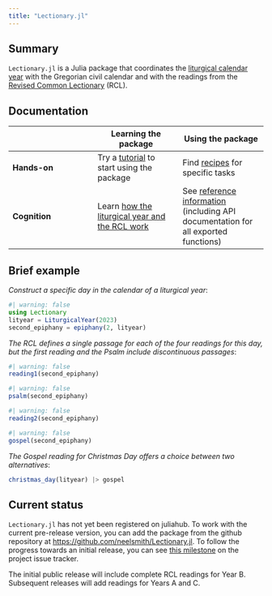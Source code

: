```yaml
---
title: "Lectionary.jl"
---
```



## Summary 

`Lectionary.jl` is a Julia package that coordinates the [liturgical calendar year](./concepts/liturgicalyear/) with the Gregorian civil calendar and with the readings from the [Revised Common Lectionary](./concepts/rcl.qmd) (RCL).

## Documentation

| | Learning the package | Using the package |
| --- | --- | --- |
| **Hands-on** |  Try a [tutorial](./tutorials/) to start using  the package  | Find [recipes](./guides/) for specific tasks |
| **Cognition** | Learn [how the liturgical year and the RCL work](./concepts/)   | See [reference information](./reference/) (including API documentation for all exported functions) |



## Brief example

*Construct a specific day in the calendar of a liturgical year*:

```julia
#| warning: false
using Lectionary
lityear = LiturgicalYear(2023)
second_epiphany = epiphany(2, lityear)
```

*The RCL defines a single passage for each of the four readings for this day, but the first reading and the Psalm include discontinuous passages*:

```julia
#| warning: false
reading1(second_epiphany)
```

```julia
#| warning: false
psalm(second_epiphany)
```


```julia
#| warning: false
reading2(second_epiphany)
```

```julia
#| warning: false
gospel(second_epiphany)
```

*The Gospel reading for Christmas Day offers a choice between two alternatives*:

```julia
christmas_day(lityear) |> gospel
```



## Current status

`Lectionary.jl` has not yet been registered on juliahub.  To work with the current pre-release version, you can add the package from the github repository at [https://github.com/neelsmith/Lectionary.jl](https://github.com/neelsmith/Lectionary.jl).  To follow the progress towards an initial release, you can see [this milestone](https://github.com/neelsmith/Lectionary.jl/milestone/1) on the project issue tracker.


The initial public release will include complete RCL readings for Year B.  Subsequent releases will add readings for Years A and C.



